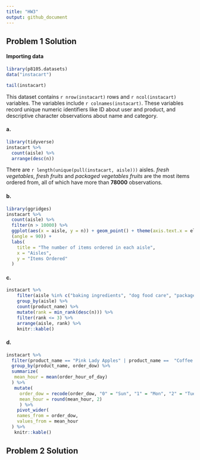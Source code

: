 ```yaml
---
title: "HW3"
output: github_document
---
```


## Problem 1 Solution

#### Importing data
```r
library(p8105.datasets)
data("instacart")

tail(instacart)
```

This dataset contains `r nrow(instacart)` rows and `r ncol(instacart)` variables. The variables include `r colnames(instacart)`. These variables record unique numeric identifiers like ID about user and product, and descriptive character observations about name and category.

#### a.
```r
library(tidyverse)
instacart %>%
  count(aisle) %>%
  arrange(desc(n))
```

There are `r length(unique(pull(instacart, aisle)))` aisles. _fresh vegetables_, _fresh fruits_ and _packaged vegetables fruits_ are the most items ordered from, all of which have more than **78000** observations.

#### b.
```r
library(ggridges)
instacart %>%
  count(aisle) %>%
  filter(n > 10000) %>%
  ggplot(aes(x = aisle, y = n)) + geom_point() + theme(axis.text.x = element_text
  (angle = 90)) +
  labs(
    title = "The number of items ordered in each aisle",
    x = "Aisles",
    y = "Items Ordered"
  )
```

#### c.
```r
instacart %>% 
    filter(aisle %in% c("baking ingredients", "dog food care", "packaged vegetables fruits")) %>% 
    group_by(aisle) %>% 
    count(product_name) %>% 
    mutate(rank = min_rank(desc(n))) %>% 
    filter(rank <= 3) %>% 
    arrange(aisle, rank) %>% 
    knitr::kable()
```


#### d.
```r
instacart %>% 
  filter(product_name == "Pink Lady Apples" | product_name ==  "Coffee Ice Cream") %>%
  group_by(product_name, order_dow) %>% 
  summarize(
   mean_hour = mean(order_hour_of_day)
  ) %>% 
   mutate(
     order_dow = recode(order_dow, "0" = "Sun", "1" = "Mon", "2" = "Tue", "3" = "Wed", "4" = "Thu", "5" = "Fri", "6" = "Sat"),
     mean_hour = round(mean_hour, 2)
     ) %>% 
    pivot_wider(
    names_from = order_dow,
    values_from = mean_hour
  ) %>% 
   knitr::kable()
```

## Problem 2 Solution

```r

```



```r

```



```r

```



```r

```



```r

```



```r

```



```r

```



```r

```



```r

```



```r

```



```r

```



```r

```



```r

```
